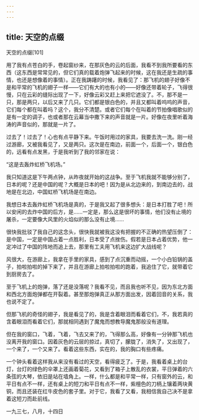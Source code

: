 ```yaml
---
---
---
```

title: 天空的点缀
---




天空的点缀[101]



用了我有点苍白的手，卷起窗纱来，在那灰色的云的后面，我看不到我所要看的东西（这东西是常常见的，但它们真的载着炮弹飞起来的时候，这在我还是生疏的事情，也还是想像着的事情）。正在我踌躇的时候，我看见了：那飞机的翅子好像不是和平常的飞机的翅子一样——它们有大的也有小的——好像还带着轮子，飞得很慢，只在云彩的缝际出现了一下，好像云彩又赶上来把它遮没了。不，那不是一只，那是两只，以后又来了几只。它们都是银白色的，并且又都叫着呜呜的声音，它们每个都在叫着吗？这个，我分不清楚。或者它们每个在叫着的节拍像唱歌似的是有一定的调子，也或者那在云幕当中撒下来的声音就是一片。好像在夜里听着海涛的声音似的，那就是一片了。

过去了！过去了！心也有点平静下来。午饭时用过的家具，我要去洗一洗。刚一经过游廊，又被我看见了，又是两只。这次是在南边，前面一个，后面一个，银白色的，远看有点发黑，于是我听到了我的邻家在说：

“这是去轰炸虹桥飞机场。”

我只知道这是下午两点钟，从昨夜就开始的这战争。至于飞机我就不能够分别了，日本的呢？还是中国的呢？大概是日本的吧！因为是从北边来的，到南边去的，战地是在北边，中国虹桥飞机场是在南边。

我想日本去轰炸虹桥飞机场是真的，于是我又起了很多想头：是日本打胜了吧！所以安闲的去炸中国的后方，是……一定是，那么这是很坏的事情，他们没有止境的屠杀，一定要像大风里的火焰似的那么没有止境……

很快我批驳了我自己的这念头，很快我就被我这没有把握的不正确的热望压倒了：是中国，一定是中国占着一点胜利，日本受了点挫伤。假若是日本占着优势，他一定冲过了中国的阵地而追上去，那里有工夫用飞机来这边扩大战线呢？

风很大，在游廊上，我拿在手里的家具，感到了点沉重而动摇，一个小白铅锅的盖子，拍啦拍啦的掉下来了，并且在游廊上拍啦拍啦的跑着，我追住了它，就带着它到厨房去了。

至于飞机上的炮弹，落了还是没落呢？我看不见，而且我也听不见，因为东北方面和西北方面炮弹都在开裂着。甚至那炮弹真正从那方面出发，因着回音的关系，我也说不定了。

但那飞机的奇怪的翅子，我是看见了的，我是含着眼泪而看着它们，不，我若真的含着眼泪而看着它们，那就相同遇到了魔鬼而想教导魔鬼那般没有道理。

但在我的窗口，飞着，飞着，飞去又来了的，飞得那么高，好像有一分钟那飞机也没离开我的窗口。因着灰色的云层的掠过，真切了，朦胧了，消失了，又出现了，一个来了，一个又来了。看着这些东西，实在的，我的胸口有些疼痛。

一个钟头看着这样我从来没有看过的天空，看得疲乏了。于是，我看着桌上的台灯，台灯的绿色的伞罩上还画着菊花，又看到了箱子上散乱的衣裳，平日弹着的六条弦的大琴，依旧是站在墙角上。一样，什么都是和平常一样，只有窗外的云，和平日有点不一样，还有桌上的短刀和平日有点不一样，紫檀色的刀柄上镶着两块黄铜，而且还装在红牛皮色的套子里。对于它，我看了又看，我相信我自己决不是拿着这短刀而赴前线。

一九三七，八月，十四日